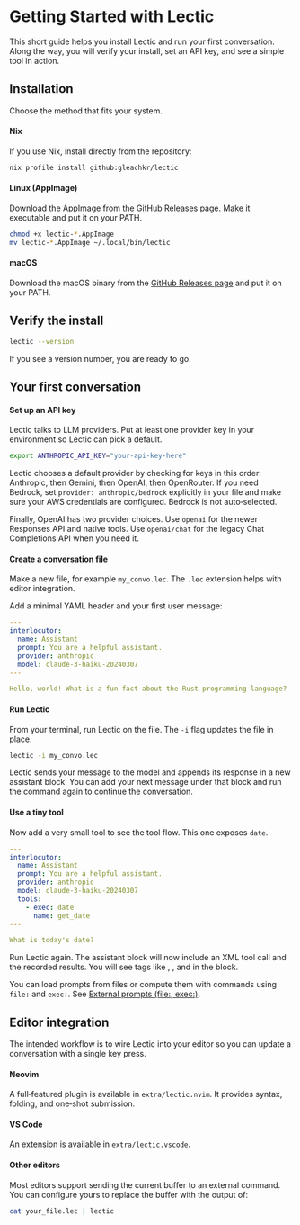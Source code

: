 # Getting Started with Lectic

This short guide helps you install Lectic and run your first conversation.
Along the way, you will verify your install, set an API key, and see a
simple tool in action.

## Installation

Choose the method that fits your system.

#### Nix

If you use Nix, install directly from the repository:

```bash
nix profile install github:gleachkr/lectic
```

#### Linux (AppImage)

Download the AppImage from the GitHub Releases page. Make it executable and
put it on your PATH.

```bash
chmod +x lectic-*.AppImage
mv lectic-*.AppImage ~/.local/bin/lectic
```

#### macOS

Download the macOS binary from the [GitHub Releases page](https://github.com/gleachkr/Lectic/releases) and put it on your PATH.

## Verify the install

```bash
lectic --version
```

If you see a version number, you are ready to go.

## Your first conversation

#### Set up an API key

Lectic talks to LLM providers. Put at least one provider key in your environment so
Lectic can pick a default.

```bash
export ANTHROPIC_API_KEY="your-api-key-here"
```

Lectic chooses a default provider by checking for keys in this order:
Anthropic, then Gemini, then OpenAI, then OpenRouter. If you need Bedrock,
set `provider: anthropic/bedrock` explicitly in your file and make sure your
AWS credentials are configured. Bedrock is not auto‑selected.

Finally, OpenAI has two provider choices. Use `openai` for the newer
Responses API and native tools. Use `openai/chat` for the legacy Chat
Completions API when you need it.

#### Create a conversation file

Make a new file, for example `my_convo.lec`. The `.lec` extension helps with
editor integration.

Add a minimal YAML header and your first user message:

```yaml
---
interlocutor:
  name: Assistant
  prompt: You are a helpful assistant.
  provider: anthropic
  model: claude-3-haiku-20240307
---

Hello, world! What is a fun fact about the Rust programming language?
```

#### Run Lectic

From your terminal, run Lectic on the file. The `-i` flag updates the file
in place.

```bash
lectic -i my_convo.lec
```

Lectic sends your message to the model and appends its response in a new
assistant block. You can add your next message under that block and run the
command again to continue the conversation.

#### Use a tiny tool

Now add a very small tool to see the tool flow. This one exposes `date`.

```yaml
---
interlocutor:
  name: Assistant
  prompt: You are a helpful assistant.
  provider: anthropic
  model: claude-3-haiku-20240307
  tools:
    - exec: date
      name: get_date
---

What is today's date?
```

Run Lectic again. The assistant block will now include an XML tool call and
the recorded results. You will see tags like <tool-call>, <arguments>, and
<results> in the block.

::: {.callout-tip} 

You can load prompts from files or compute them with commands using
`file:` and `exec:`. See [External prompts (file:, exec:)](./context_management/03_external_prompts.qmd).

:::

## Editor integration

The intended workflow is to wire Lectic into your editor so you can update a
conversation with a single key press.

#### Neovim

A full‑featured plugin is available in `extra/lectic.nvim`. It provides
syntax, folding, and one‑shot submission.

#### VS Code

An extension is available in `extra/lectic.vscode`.

#### Other editors

Most editors support sending the current buffer to an external command. You
can configure yours to replace the buffer with the output of:

```bash
cat your_file.lec | lectic
```
